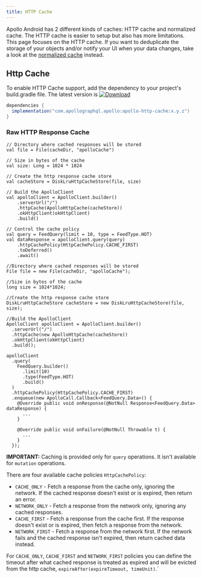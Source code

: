 ```yaml
---
title: HTTP Cache
---
```



Apollo Android has 2 different kinds of caches: HTTP cache and normalized cache. The HTTP cache is easier to setup but also has more limitations. This page focuses on the HTTP cache. If you want to deduplicate the storage of your objects and/or notify your UI when your data changes, take a look at the [normalized cache](./normalized-cache) instead.

## Http Cache

To enable HTTP Cache support, add the dependency to your project's build.gradle file. The latest version is
[![Download](https://api.bintray.com/packages/apollographql/android/apollo/images/download.svg)](https://bintray.com/apollographql/android/apollo-http-cache/_latestVersion)

```kotlin:title=build.gradle
dependencies {
  implementation("com.apollographql.apollo:apollo-http-cache:x.y.z")
}
```

### Raw HTTP Response Cache

<MultiCodeBlock>

```kotlin:title=Kotlin
// Directory where cached responses will be stored
val file = File(cacheDir, "apolloCache")

// Size in bytes of the cache
val size: Long = 1024 * 1024

// Create the http response cache store
val cacheStore = DiskLruHttpCacheStore(file, size)

// Build the ApolloClient
val apolloClient = ApolloClient.builder()
    .serverUrl("/")
    .httpCache(ApolloHttpCache(cacheStore))
    .okHttpClient(okHttpClient)
    .build()
                   
// Control the cache policy  
val query = FeedQuery(limit = 10, type = FeedType.HOT)
val dataResponse = apolloClient.query(query)
    .httpCachePolicy(HttpCachePolicy.CACHE_FIRST)
    .toDeferred()
    .await()
```

```java:title=Java
//Directory where cached responses will be stored
File file = new File(cacheDir, "apolloCache");

//Size in bytes of the cache
long size = 1024*1024;

//Create the http response cache store
DiskLruHttpCacheStore cacheStore = new DiskLruHttpCacheStore(file, size); 

//Build the ApolloClient
ApolloClient apolloClient = ApolloClient.builder()
  .serverUrl("/")
  .httpCache(new ApolloHttpCache(cacheStore))
  .okHttpClient(okHttpClient)
  .build();

apolloClient
  .query(
    FeedQuery.builder()
      .limit(10)
      .type(FeedType.HOT)
      .build()
  )
  .httpCachePolicy(HttpCachePolicy.CACHE_FIRST)
  .enqueue(new ApolloCall.Callback<FeedQuery.Data>() {
    @Override public void onResponse(@NotNull Response<FeedQuery.Data> dataResponse) {
      ...
    }

    @Override public void onFailure(@NotNull Throwable t) {
      ...
    }
  }); 
```

</MultiCodeBlock>

**IMPORTANT:** Caching is provided only for `query` operations. It isn't available for `mutation` operations.

There are four available cache policies `HttpCachePolicy`:

- `CACHE_ONLY` - Fetch a response from the cache only, ignoring the network. If the cached response doesn't exist or is expired, then
return an error.
- `NETWORK_ONLY` - Fetch a response from the network only, ignoring any cached responses.
- `CACHE_FIRST` - Fetch a response from the cache first. If the response doesn't exist or is expired, then fetch a response from the
network.
- `NETWORK_FIRST` - Fetch a response from the network first. If the network fails and the cached response isn't expired, then return cached
data instead.

For `CACHE_ONLY`, `CACHE_FIRST` and `NETWORK_FIRST` policies you can define the timeout after what cached response is treated as expired
and will be evicted from the http cache, `expireAfter(expireTimeout, timeUnit)`.`

